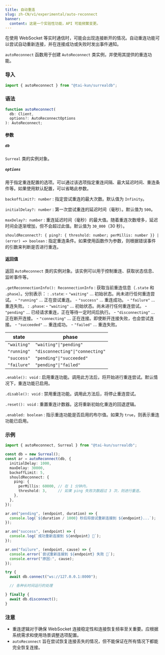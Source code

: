 ```yaml
---
title: 自动重连
slug: zh-CN/v1/experimental/auto-reconnect
banner:
  content: 这是一个实验性功能，API 可能频繁变更。
---
```


在使用 WebSocket 等实时通信时，可能会出现连接断开的情况。自动重连功能可以尝试自动重新连接，并在连接成功或失败时发出事件通知。

`autoReconnect` 函数用于创建 `AutoReconnect` 类实例，并使用其提供的重连功能。

### 导入

```ts
import { autoReconnect } from "@tai-kun/surrealdb";
```

### 语法

```ts
function autoReconnect(
  db: Client, 
  options?: AutoReconnectOptions
): AutoReconnect;
```

#### 参数

##### `db`

`Surreal` 类的实例对象。

##### `options`

用于指定重连配置的选项。可以通过该选项指定重连间隔、最大延迟时间、重连条件等。如果使用默认配置，可以省略此参数。

`backoffLimit?: number`
:   指定尝试重连的最大次数。默认值为 `Infinity`。

`initialDelay?: number`
:   第一次尝试重连的延迟时间（毫秒）。默认值为 `500`。

`maxDelay?: number`
:   重连延迟时间（毫秒）的最大值。随着重连次数增多，延迟时间会逐渐增加，但不会超过此值。默认值为 `30_000`（30 秒）。

`shouldReconnect?: { ping?: { threshold: number; perMillis: number }} | (error) => boolean`
:   指定重连条件。如果使用函数作为参数，则根据错误事件的引数来判断是否进行重连。

#### 返回值

返回 `AutoReconnect` 类的实例对象。该实例可以用于控制重连、获取状态信息、监听事件等。

`.getReconnectionInfo(): ReconnectionInfo`
:   获取当前重连信息（`.state` 和 `.phase`）。分别表示：
:   `.state`:
    - `"waiting"` ... 初始状态。尚未进行任何重连尝试。
    - `"running"` ... 正在尝试重连。
    - `"success"` ... 重连成功。
    - `"failure"` ... 重连失败。
:   `.phase`:
    - `"waiting"`       ... 初始状态。尚未进行任何重连尝试。
    - `"pending"`       ... 已经请求重连，正在等待一定时间后执行。
    - `"disconnecting"` ... 正在断开连接。
    - `"connecting"`    ... 正在连接。即使断开连接失败，也会尝试连接。
    - `"succeeded"`     ... 重连成功。
    - `"failed"`        ... 重连失败。

| state       | phase                           |
| ----------- | ------------------------------- |
| `"waiting"` | `"waiting"\|"pending"`          |
| `"running"` | `"disconnecting"\|"connecting"` |
| `"success"` | `"pending"\|"succeeded"`        |
| `"failure"` | `"pending"\|"failed"`           |

`.enable(): void`
:   启用重连功能。调用此方法后，将开始进行重连尝试。默认情况下，重连功能已启用。

`.disable(): void`
:   禁用重连功能。调用此方法后，将停止重连尝试。

`.reset(): void`
:   重置重连计数器。这将重新初始化重连的回退逻辑。

`.enabled: boolean`
:   指示重连功能是否启用的布尔值。如果为 `true`，则表示重连功能已启用。

### 示例

```ts
import { autoReconnect, Surreal } from "@tai-kun/surrealdb";

const db = new Surreal();
const ar = autoReconnect(db, {
  initialDelay: 1000,
  maxDelay: 30000,
  backoffLimit: 5,
  shouldReconnect: {
    ping: {
      perMillis: 60000, // 在 1 分钟内，
      threshold: 3,     // 如果 ping 失败次数超过 3 次，则进行重连。
    },
  },
});

ar.on("pending", (endpoint, duration) => {
  console.log(`${duration / 1000} 秒后将尝试重新连接到 ${endpoint}...`);
});

ar.on("success", (endpoint) => {
  console.log(`成功重新连接到 ${endpoint} 🎉`);
});

ar.on("failure", (endpoint, cause) => {
  console.error(`尝试重新连接到 ${endpoint} 失败 🤯`);
  console.error("原因:", cause);
});

try {
  await db.connect("ws://127.0.0.1:8000");

  // 各种长时间运行的处理

} finally {
  await db.disconnect();
}
```

### 注意

- 重连逻辑对于确保 WebSocket 连接稳定性和连接恢复频率至关重要。应根据系统需求和使用场景调整选项配置。
- `autoReconnect` 旨在尝试恢复连接丢失的情况，但不能保证在所有情况下都能完全恢复连接。
